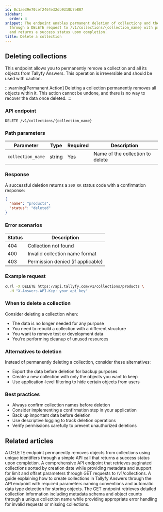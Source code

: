 ```yaml
---
id: 0c1ae39e70cef2464e32db9310b7e807
sidebar:
  order: 4
snippet: The endpoint enables permanent deletion of collections and their objects
  through a DELETE request to /v1/collections/{collection_name} with proper authentication
  and returns a success status upon completion.
title: Delete a collection
---
```


## Deleting collections

This endpoint allows you to permanently remove a collection and all its objects from Tallyfy Answers. This operation is irreversible and should be used with caution.

:::warning[Permanent Action]
Deleting a collection permanently removes all objects within it. This action cannot be undone, and there is no way to recover the data once deleted.
:::

### API endpoint

```
DELETE /v1/collections/{collection_name}
```

### Path parameters

| Parameter | Type | Required | Description |
|-----------|------|----------|-------------|
| `collection_name` | string | Yes | Name of the collection to delete |

### Response

A successful deletion returns a `200 OK` status code with a confirmation response:

```json
{
  "name": "products",
  "status": "deleted"
}
```

### Error scenarios

| Status | Description |
|--------|-------------|
| 404 | Collection not found |
| 400 | Invalid collection name format |
| 403 | Permission denied (if applicable) |

### Example request

```bash
curl -X DELETE https://api.tallyfy.com/v1/collections/products \
  -H "X-Answers-API-Key: your_api_key"
```

### When to delete a collection

Consider deleting a collection when:
- The data is no longer needed for any purpose
- You need to rebuild a collection with a different structure
- You want to remove test or development data
- You're performing cleanup of unused resources

### Alternatives to deletion

Instead of permanently deleting a collection, consider these alternatives:
- Export the data before deletion for backup purposes
- Create a new collection with only the objects you want to keep
- Use application-level filtering to hide certain objects from users

### Best practices

- Always confirm collection names before deletion
- Consider implementing a confirmation step in your application
- Back up important data before deletion
- Use descriptive logging to track deletion operations
- Verify permissions carefully to prevent unauthorized deletions


## Related articles
<CardGrid>
<LinkTitleCard header="<b>Objects > Delete an object</b>" href="/products/answers/objects/delete-object/" > A DELETE endpoint permanently removes objects from collections using unique identifiers through a simple API call that returns a success status upon completion. </LinkTitleCard>
<LinkTitleCard header="<b>Collections > Get all collections</b>" href="/products/answers/collections/get-all-collections/" > A comprehensive API endpoint that retrieves paginated collections sorted by creation date while providing metadata and support for limit and offset parameters through GET requests to /v1/collections. </LinkTitleCard>
<LinkTitleCard header="<b>Collections > Create a collection</b>" href="/products/answers/collections/create-collection/" > A guide explaining how to create collections in Tallyfy Answers through the API endpoint with required parameters naming conventions and automatic data type detection for storing objects. </LinkTitleCard>
<LinkTitleCard header="<b>Collections > Get a collection</b>" href="/products/answers/collections/get-collection/" > The GET endpoint retrieves detailed collection information including metadata schema and object counts through a unique collection name while providing appropriate error handling for invalid requests or missing collections. </LinkTitleCard>
</CardGrid>